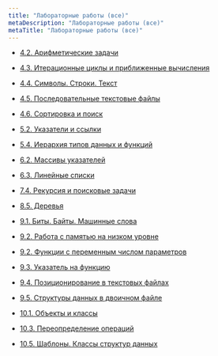 ```yaml
---
title: "Лабораторные работы (все)"
metaDescription: "Лабораторные работы (все)"
metaTitle: "Лабораторные работы (все)"
---
```


- [4.2. Арифметические задачи](/book/4/4.2#лабораторный-практикум)

- [4.3. Итерационные циклы и приближенные вычисления](/book/4/4.3#лабораторный-практикум)

- [4.4. Символы. Строки. Текст](/book/4/4.4#лабораторный-практикум)

- [4.5. Последовательные текстовые файлы](/book/4/4.5#лабораторный-практикум)

- [4.6. Сортировка и поиск](/book/4/4.6##лабораторный-практикум)

- [5.2. Указатели и ссылки](/book/5/5.2#лабораторный-практикум)

- [5.4. Иерархия типов данных и функций](/book/5/5.4#лабораторный-практикум)

- [6.2. Массивы указателей](/book/6/6.2#лабораторный-практикум)

- [6.3. Линейные списки](/book/6/6.3#лабораторный-практикум)

- [7.4. Рекурсия и поисковые задачи](/book/7/7.4#лабораторный-практикум)

- [8.5. Деревья](/book/8/8.5#лабораторный-практикум)

- [9.1. Биты. Байты. Машинные слова](/book/9/9.1#лабораторный-практикум)

- [9.2. Работа с памятью на низком уровне](/book/9/9.2#работа-с-памятью-на-низком-уровне)

- [9.2. Функции с переменным числом параметров](/book/9/9.2#функции-с-переменным-числом-параметров)

- [9.3. Указатель на функцию](/book/9/9.3#лабораторный-практикум)

- [9.4. Позиционирование в текстовых файлах](/book/9/9.4#лабораторный-практикум)

- [9.5. Структуры данных в двоичном файле](/book/9/9.5#лабораторный-практикум)

- [10.1. Объекты и классы](/book/10/10.1#лабораторный-практикум)

- [10.3. Переопределение операций](/book/10/10.3#лабораторный-практикум)

- [10.5. Шаблоны. Классы структур данных](/book/10/10.5#лабораторный-практикум)
